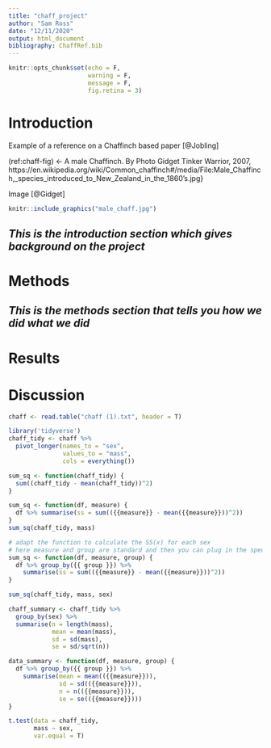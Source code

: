 ```yaml
---
title: "chaff_project"
author: "Sam Ross"
date: "12/11/2020"
output: html_document
bibliography: ChaffRef.bib
---
```

<!-- use control + shift + c to create a comment like this -->
<!-- keep this default set up code chunk -->

<!-- use control + alt + i to create a code chunk -->
```r
knitr::opts_chunk$set(echo = F,
                      warning = F,
                      message = F,
                      fig.retina = 3)
```

# **Introduction** 
Example of a reference on a Chaffinch based paper [@Jobling] 


(ref:chaff-fig) <- A male Chaffinch. By Photo Gidget Tinker Warrior, 2007, https://en.wikipedia.org/wiki/Common_chaffinch#/media/File:Male_Chaffinch,_species_introduced_to_New_Zealand_in_the_1860's.jpg}

Image
[@Gidget]
<!-- This adds an image onto the HTML output -->
```r
knitr::include_graphics("male_chaff.jpg")
```

## *This is the introduction section which gives background on the project* 

# **Methods**
## *This is the methods section that tells you how we did what we did* 

# **Results** 

# **Discussion** 

```r
chaff <- read.table("chaff (1).txt", header = T)
```

<!-- update the tidyverse package -->
```r
library('tidyverse')
chaff_tidy <- chaff %>%
  pivot_longer(names_to = "sex",
               values_to = "mass",
               cols = everything())
```

<!-- adding a code chunk to calculate SS(x) of all the mass values -->
```r
sum_sq <- function(chaff_tidy) {
  sum((chaff_tidy - mean(chaff_tidy))^2)
}

```

<!-- two variables defined within the function 
created a dataframe with the column measure in it
measure is a generic -->
```r
sum_sq <- function(df, measure) {
  df %>% summarise(ss = sum(({{measure}} - mean({{measure}}))^2))
}
sum_sq(chaff_tidy, mass)

# adapt the function to calculate the SS(x) for each sex
# here measure and group are standard and then you can plug in the specific variables
sum_sq <- function(df, measure, group) {
  df %>% group_by({{ group }}) %>% 
    summarise(ss = sum(({{measure}} - mean({{measure}}))^2))
}

sum_sq(chaff_tidy, mass, sex)
```

<!-- here we are calculating the summary data - mean/ sd/ se etc 
creates a new table with the results in
this is not using a function though! this is pipeline-->
```r
chaff_summary <- chaff_tidy %>% 
  group_by(sex) %>% 
  summarise(n = length(mass),
            mean = mean(mass),
            sd = sd(mass),
            se = sd/sqrt(n))
```
<!-- creating a function which will calculate the summary stats for the data 
remember to add ALL the types of brackets () and {} -->
```r
data_summary <- function(df, measure, group) {
  df %>% group_by({{ group }}) %>% 
    summarise(mean = mean(({{measure}})),
              sd = sd(({{measure}})),
              n = n(({{measure}})),
              se = se(({{measure}})))
}
```

```r
t.test(data = chaff_tidy,
       mass ~ sex,
       var.equal = T)
```

